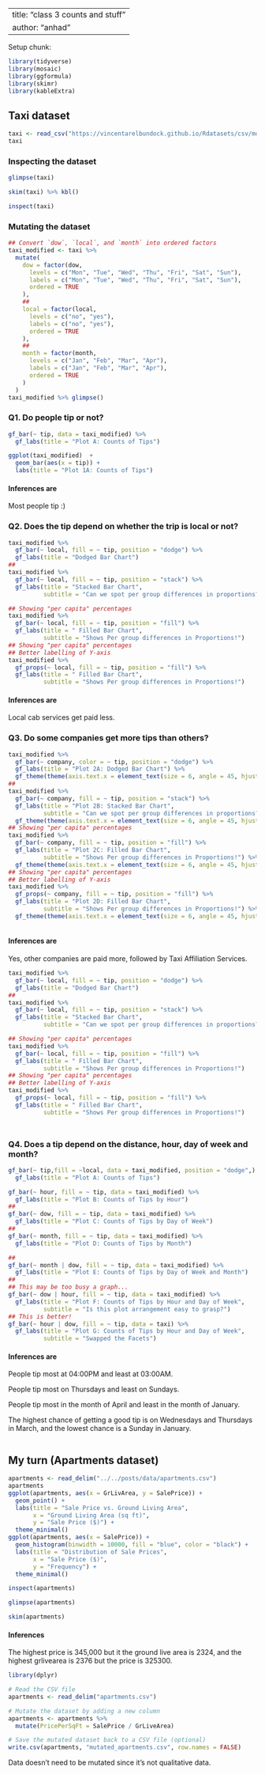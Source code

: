 |                                   |
|-----------------------------------|
| title: "class 3 counts and stuff" |
| author: "anhad"                   |

Setup chunk:

```{r}
library(tidyverse)
library(mosaic)
library(ggformula)
library(skimr)
library(kableExtra)
```

## Taxi dataset

```{r}
taxi <- read_csv("https://vincentarelbundock.github.io/Rdatasets/csv/modeldata/taxi.csv")
taxi
```

### Inspecting the dataset

```{r}
glimpse(taxi)
```

```{r}
skim(taxi) %>% kbl()
```

```{r}
inspect(taxi)
```

### Mutating the dataset

```{r}
## Convert `dow`, `local`, and `month` into ordered factors
taxi_modified <- taxi %>%
  mutate(
    dow = factor(dow,
      levels = c("Mon", "Tue", "Wed", "Thu", "Fri", "Sat", "Sun"),
      labels = c("Mon", "Tue", "Wed", "Thu", "Fri", "Sat", "Sun"),
      ordered = TRUE
    ),
    ##
    local = factor(local,
      levels = c("no", "yes"),
      labels = c("no", "yes"),
      ordered = TRUE
    ),
    ##
    month = factor(month,
      levels = c("Jan", "Feb", "Mar", "Apr"),
      labels = c("Jan", "Feb", "Mar", "Apr"),
      ordered = TRUE
    )
  )
taxi_modified %>% glimpse()
```

### Q1. Do people tip or not?

```{r}

gf_bar(~ tip, data = taxi_modified) %>%
  gf_labs(title = "Plot A: Counts of Tips")

ggplot(taxi_modified)  + 
  geom_bar(aes(x = tip)) + 
  labs(title = "Plot 1A: Counts of Tips")
```

#### Inferences are

Most people tip :)

### Q2. Does the tip depend on whether the trip is local or not?

```{r}
taxi_modified %>% 
  gf_bar(~ local, fill = ~ tip, position = "dodge") %>% 
  gf_labs(title = "Dodged Bar Chart")
##
taxi_modified %>% 
  gf_bar(~ local, fill = ~ tip, position = "stack") %>% 
  gf_labs(title = "Stacked Bar Chart",
          subtitle = "Can we spot per group differences in proportions??")

## Showing "per capita" percentages
taxi_modified %>% 
  gf_bar(~ local, fill = ~ tip, position = "fill") %>% 
  gf_labs(title = " Filled Bar Chart",
          subtitle = "Shows Per group differences in Proportions!")
## Showing "per capita" percentages
## Better labelling of Y-axis
taxi_modified %>% 
  gf_props(~ local, fill = ~ tip, position = "fill") %>% 
  gf_labs(title = " Filled Bar Chart",
          subtitle = "Shows Per group differences in Proportions!")
```

#### Inferences are

Local cab services get paid less.

### Q3. Do some companies get more tips than others?

```{r}

taxi_modified %>% 
  gf_bar(~ company, color = ~ tip, position = "dodge") %>% 
  gf_labs(title = "Plot 2A: Dodged Bar Chart") %>% 
  gf_theme(theme(axis.text.x = element_text(size = 6, angle = 45, hjust = 1)))
##
taxi_modified %>% 
  gf_bar(~ company, fill = ~ tip, position = "stack") %>% 
  gf_labs(title = "Plot 2B: Stacked Bar Chart",
          subtitle = "Can we spot per group differences in proportions??") %>% 
  gf_theme(theme(axis.text.x = element_text(size = 6, angle = 45, hjust = 1)))
## Showing "per capita" percentages
taxi_modified %>% 
  gf_bar(~ company, fill = ~ tip, position = "fill") %>% 
  gf_labs(title = "Plot 2C: Filled Bar Chart",
          subtitle = "Shows Per group differences in Proportions!") %>% 
  gf_theme(theme(axis.text.x = element_text(size = 6, angle = 45, hjust = 1)))
## Showing "per capita" percentages
## Better labelling of Y-axis
taxi_modified %>% 
  gf_props(~ company, fill = ~ tip, position = "fill") %>% 
  gf_labs(title = "Plot 2D: Filled Bar Chart",
          subtitle = "Shows Per group differences in Proportions!") %>% 
  gf_theme(theme(axis.text.x = element_text(size = 6, angle = 45, hjust = 1)))
```

```         
```

#### Inferences are

Yes, other companies are paid more, followed by Taxi Affiliation Services.

```{r}
taxi_modified %>% 
  gf_bar(~ local, fill = ~ tip, position = "dodge") %>% 
  gf_labs(title = "Dodged Bar Chart")
##
taxi_modified %>% 
  gf_bar(~ local, fill = ~ tip, position = "stack") %>% 
  gf_labs(title = "Stacked Bar Chart",
          subtitle = "Can we spot per group differences in proportions??")

## Showing "per capita" percentages
taxi_modified %>% 
  gf_bar(~ local, fill = ~ tip, position = "fill") %>% 
  gf_labs(title = " Filled Bar Chart",
          subtitle = "Shows Per group differences in Proportions!")
## Showing "per capita" percentages
## Better labelling of Y-axis
taxi_modified %>% 
  gf_props(~ local, fill = ~ tip, position = "fill") %>% 
  gf_labs(title = " Filled Bar Chart",
          subtitle = "Shows Per group differences in Proportions!")
```

### 

```         
```

### Q4. Does a tip depend on the distance, hour, day of week and month?

```{r}
gf_bar(~ tip,fill = ~local, data = taxi_modified, position = "dodge",) %>%
  gf_labs(title = "Plot A: Counts of Tips")

gf_bar(~ hour, fill = ~ tip, data = taxi_modified) %>%
  gf_labs(title = "Plot B: Counts of Tips by Hour")
##
gf_bar(~ dow, fill = ~ tip, data = taxi_modified) %>%
  gf_labs(title = "Plot C: Counts of Tips by Day of Week")
##
gf_bar(~ month, fill = ~ tip, data = taxi_modified) %>%
  gf_labs(title = "Plot D: Counts of Tips by Month")

##
gf_bar(~ month | dow, fill = ~ tip, data = taxi_modified) %>%
  gf_labs(title = "Plot E: Counts of Tips by Day of Week and Month")
##
## This may be too busy a graph...
gf_bar(~ dow | hour, fill = ~ tip, data = taxi_modified) %>%
  gf_labs(title = "Plot F: Counts of Tips by Hour and Day of Week",
          subtitle = "Is this plot arrangement easy to grasp?")
## This is better!
gf_bar(~ hour | dow, fill = ~ tip, data = taxi) %>%
  gf_labs(title = "Plot G: Counts of Tips by Hour and Day of Week",
          subtitle = "Swapped the Facets")
```

#### Inferences are

People tip most at 04:00PM and least at 03:00AM.

People tip most on Thursdays and least on Sundays.

People tip most in the month of April and least in the month of January.

The highest chance of getting a good tip is on Wednesdays and Thursdays in March, and the lowest chance is a Sunday in January.

```         
```

## My turn (Apartments dataset)

```{r}
apartments <- read_delim("../../posts/data/apartments.csv")
apartments
ggplot(apartments, aes(x = GrLivArea, y = SalePrice)) +
  geom_point() +
  labs(title = "Sale Price vs. Ground Living Area",
       x = "Ground Living Area (sq ft)",
       y = "Sale Price ($)") +
  theme_minimal()
ggplot(apartments, aes(x = SalePrice)) +
  geom_histogram(binwidth = 10000, fill = "blue", color = "black") +
  labs(title = "Distribution of Sale Prices",
       x = "Sale Price ($)",
       y = "Frequency") +
  theme_minimal()


```

```{r}
inspect(apartments)
```

```{r}
glimpse(apartments)
```

```{r}
skim(apartments)
```

#### Inferences

The highest price is 345,000 but it the ground live area is 2324, and the highest grlivearea is 2376 but the price is 325300.

```{r}
library(dplyr)

# Read the CSV file
apartments <- read_delim("apartments.csv")

# Mutate the dataset by adding a new column
apartments <- apartments %>%
  mutate(PricePerSqFt = SalePrice / GrLiveArea)

# Save the mutated dataset back to a CSV file (optional)
write.csv(apartments, "mutated_apartments.csv", row.names = FALSE)

```

Data doesn't need to be mutated since it's not qualitative data.

```         
```

```         
```
